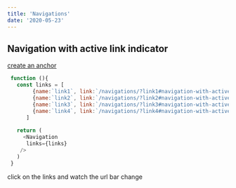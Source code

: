 ```yaml
---
title: 'Navigations'
date: '2020-05-23'
---
```


##  Navigation with active link indicator

[create an anchor](#Navigation-with-active-link-indicator)
``` js react-live
 function (){
   const links = [
        {name:`link1`, link:`/navigations/?link1#navigation-with-active-link-indicator`},
        {name:`link2`, link:`/navigations/?link2#navigation-with-active-link-indicator`},
        {name:`link3`, link:`/navigations/?link3#navigation-with-active-link-indicator`},
        {name:`link4`, link:`/navigations/?link4#navigation-with-active-link-indicator`},
      ]
   
   return (
     <Navigation  
      links={links}
    />
   )
 }

```
click on the links and watch the url bar change